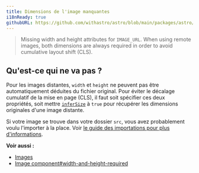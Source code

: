 ```yaml
---
title: Dimensions de l'image manquantes
i18nReady: true
githubURL: https://github.com/withastro/astro/blob/main/packages/astro/src/core/errors/errors-data.ts
---
```


> Missing width and height attributes for `IMAGE_URL`. When using remote images, both dimensions are always required in order to avoid cumulative layout shift (CLS).

## Qu'est-ce qui ne va pas ?
Pour les images distantes, `width` et `height` ne peuvent pas être automatiquement déduites du fichier original. Pour éviter le décalage cumulatif de la mise en page (CLS), il faut soit spécifier ces deux propriétés, soit mettre [`inferSize`](/fr/guides/images/#infersize) à `true` pour récupérer les dimensions originales d'une image distante.

Si votre image se trouve dans votre dossier `src`, vous avez probablement voulu l'importer à la place. Voir [le guide des importations pour plus d'informations](/fr/guides/imports/#autres-ressources).

**Voir aussi :**
-  [Images](/fr/guides/images/)
-  [Image component#width-and-height-required](/fr/guides/images/#largeur-et-hauteur-nécessaires-pour-les-images-public-et-les-images-distantes)


